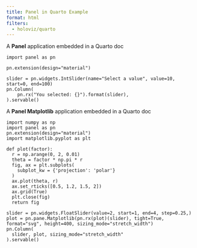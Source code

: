 ```yaml
---
title: Panel in Quarto Example
format: html
filters:
  - holoviz/quarto
---
```


A **Panel** application embedded in a Quarto doc

```panel-app-python
import panel as pn

pn.extension(design="material")

slider = pn.widgets.IntSlider(name="Select a value", value=10, start=0, end=100)
pn.Column(
    pn.rx("You selected: {}").format(slider),
).servable()
```

A **Panel Matplotlib** application embedded in a Quarto doc

```.panel-app-python
import numpy as np
import panel as pn
pn.extension(design="material")
import matplotlib.pyplot as plt

def plot(factor):
  r = np.arange(0, 2, 0.01)
  theta = factor * np.pi * r
  fig, ax = plt.subplots(
    subplot_kw = {'projection': 'polar'} 
  )
  ax.plot(theta, r)
  ax.set_rticks([0.5, 1.2, 1.5, 2])
  ax.grid(True)
  plt.close(fig)
  return fig

slider = pn.widgets.FloatSlider(value=2, start=1, end=4, step=0.25,)
plot = pn.pane.Matplotlib(pn.rx(plot)(slider), tight=True, format="svg", height=400, sizing_mode="stretch_width")
pn.Column(
  slider, plot, sizing_mode="stretch_width"
).servable()
```